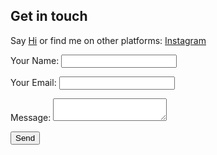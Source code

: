 ## Get in touch

Say [Hi](plizNoSp4m@domain.tld) or find me on other platforms: [Instagram](https://www.instagram.com/pearl-george/)
<form action="https://getform.io/f/b28081cf-c2ad-4d12-aeb3-3328d5b2f624">
  <p>
    <label>Your Name: <input type="text" name="name" /></label>   
  </p>
  <p>
    <label>Your Email: <input type="email" name="email" /></label>
  </p>
  <p>
    <label>Message: <textarea name="message"></textarea></label>
  </p>
  <p>
    <button type="submit">Send</button>
  </p>
</form>
